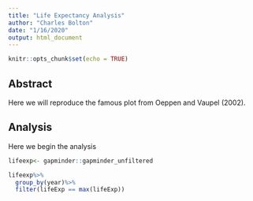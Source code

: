 ```yaml
---
title: "Life Expectancy Analysis"
author: "Charles Bolton"
date: "1/16/2020"
output: html_document
---
```


```r
knitr::opts_chunk$set(echo = TRUE)
```

## Abstract

Here we will reproduce the famous plot from Oeppen and Vaupel (2002).

## Analysis

Here we begin the analysis

```r
lifeexp<- gapminder::gapminder_unfiltered

lifeexp%>%
  group_by(year)%>%
  filter(lifeExp == max(lifeExp))
```

